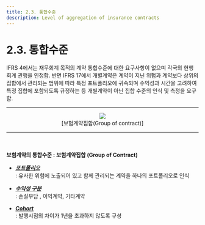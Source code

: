 ```yaml
---
title: 2.3. 통합수준
description: Level of aggregation of insurance contracts
---
```



# 2.3. 통합수준

IFRS 4에서는 재무회계 목적의 계약 통합수준에 대한 요구사항이 없으며 각국의 현행 회계 관행을 인정함. 반면 IFRS 17에서 개별계약은 계약이 지닌 위험과 계약보다 상위의 집합에서 관리되는 범위에 따라 특정 포트폴리오에 귀속되며 수익성과 시간을 고려하여 특정 집합에 포함되도록 규정하는 등 개별계약이 아닌 집합 수준의 인식 및 측정을 요구함.

---
<center> <Image src="/ifrs/pic2-3.png" width={700} /> </center>
<center> [보험계약집합(Group of contract)] </center>

---
<br></br>
<Callout severity="success">
**보험계약의 통합수준 : 보험계약집합 (Group of Contract)**

* [_**포트폴리오**_](/ifrs/02/2-3/231#포트폴리오) \
  : 유사한 위험에 노출되어 있고 함께 관리되는 계약을 하나의 포트폴리오로 인식

* [_**수익성 구분**_](/ifrs/02/2-3/231#수익성) \
  : 손실부담 , 이익계약, 기타계약

* [_**Cohort**_ ](/ifrs/02/2-3/231#cohort) \
  : 발행시점의 차이가 1년을 초과하지 않도록 구성

</Callout>
